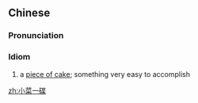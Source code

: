 ==Chinese==
{{zh-forms|type=211}}

===Pronunciation===
{{zh-pron
|m=xiǎocài一dié
|cat=id
}}

===Idiom===
{{zh-idiom}}

# a [[piece of cake]]; something very easy to accomplish

[[zh:小菜一碟]]